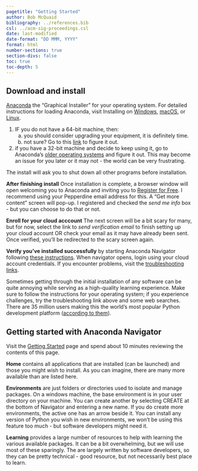 ```yaml
---
pagetitle: "Getting Started"
author: Bob McQuaid
bibliography: ../references.bib
csl: ../acm-sig-proceedings.csl
date: last-modified
date-format: "DD MMM, YYYY"
format: html
number-sections: true
section-divs: false
toc: true
toc-depth: 5
---
```


## Download and install

[Anaconda](https://www.anaconda.com/download) the "Graphical Installer" for your operating system. For detailed instructions for loading Anaconda, visit Installing on [Windows](https://docs.anaconda.com/free/anaconda/install/windows/), [macOS](https://docs.anaconda.com/free/anaconda/install/mac-os/), or [Linux](https://docs.anaconda.com/free/anaconda/install/linux/).

::: {.callout-warning}
1. IF you do not have a 64-bit machine, then:
    a. you should consider upgrading your equipment, it is definitely time.
    b. not sure? Go to this [link](https://www.computerhope.com/issues/ch001121.htm) to figure it out.
2. if you have a 32-bit machine and decide to keep using it, go to Anaconda's [older operating systems](https://docs.anaconda.com/free/anaconda/install/old-os/) and figure it out. This may become an issue for you later or it may not - the world can be very frustrating.

The install will ask you to shut down all other programs before installation.
:::

**After finishing install**
Once installation is complete, a browser window will open welcoming you to Anaconda and inviting you to [Register for Free](https://anaconda.cloud/sign-up?souce=installation-success). I recommend using your Pepperdine email address for this. A "Get more content" screen will pop-up. I registered and checked the *send me info* box - but you can choose to do that or not.

**Enroll for your cloud acccount**
The next screen will be a bit scary for many, but for now, select the link to *send verification email* to finish setting up your cloud account OR check your email as it may have already been sent. Once verified, you'll be redirected to the scary screen again.

**Verify you've installed successfully** by starting Anaconda Navigator following [these instructions](https://docs.anaconda.com/free/anaconda/install/verify-install/#anaconda-navigator). When navigator opens, login using your cloud account credentials. If you encounter problems, visit the [troubleshooting links](https://docs.anaconda.com/free/navigator/troubleshooting/).

::: {.callout-note}
Sometimes getting through the initial installation of any software can be quite annoying while serving as a high-quality learning experience. Make sure to follow the instructions for your operating system; if you experience challenges, try the troubleshooting link above and some web searches. There are 35 million users making this the world's most popular Python development platform ([according to them](https://www.anaconda.com/)).

:::

## Getting started with Anaconda Navigator

Visit the [Getting Started](https://docs.anaconda.com/free/navigator/getting-started/) page and spend about 10 minutes reviewing the contents of this page. 

**Home** contains all applications that are installed (can be launched) and those you might wish to install. As you can imagine, there are many more available than are listed here.

**Environments** are just folders or directories used to isolate and manage packages. On a windows machine, the base environment is in your user directory on your machine. You can create another by selecting CREATE at the bottom of Navigator and entering a new name. If you do create more environments, the active one has an arrow beside it. You can install any version of Python you wish in new environments, we won't be using this feature too much - but software developers might need it.

**Learning** provides a large number of resources to help with learning the various available packages. It can be a bit overwhelming, but we will use most of these sparingly. The are largely written by software developers, so they can be pretty technical - good resource, but not necessarily best place to learn.




